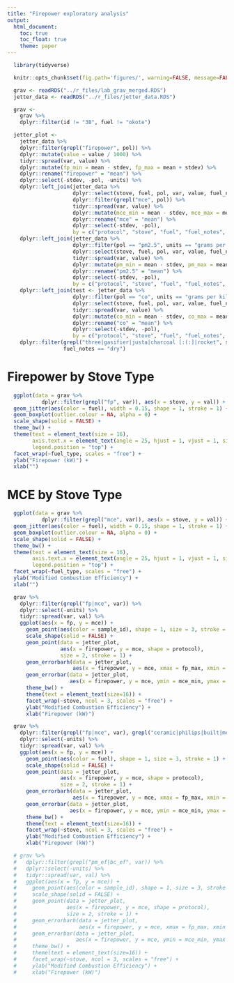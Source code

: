 ```yaml
---
title: "Firepower exploratory analysis"
output:
  html_document:
    toc: true
    toc_float: true
    theme: paper
---
```


```r
  library(tidyverse)
```

```r
  knitr::opts_chunk$set(fig.path='figures/', warning=FALSE, message=FALSE, cache=FALSE, echo=FALSE)
```

```r
  grav <- readRDS("../r_files/lab_grav_merged.RDS")
  jetter_data <- readRDS("../r_files/jetter_data.RDS")
```

```r
  grav <-
    grav %>%
    dplyr::filter(id != "3B", fuel != "okote")
```

```r
  jetter_plot <-
    jetter_data %>%
    dplyr::filter(grepl("firepower", pol)) %>%
    dplyr::mutate(value = value / 1000) %>%
    tidyr::spread(var, value) %>%
    dplyr::mutate(fp_min = mean - stdev, fp_max = mean + stdev) %>%
    dplyr::rename("firepower" = "mean") %>%
    dplyr::select(-stdev, -pol, -units) %>%
    dplyr::left_join(jetter_data %>%
                     dplyr::select(stove, fuel, pol, var, value, fuel_notes, protocol, protocol_notes) %>%
                     dplyr::filter(grepl("mce", pol)) %>%
                     tidyr::spread(var, value) %>%
                     dplyr::mutate(mce_min = mean - stdev, mce_max = mean + stdev) %>%
                     dplyr::rename("mce" = "mean") %>%
                     dplyr::select(-stdev, -pol),
                     by = c("protocol", "stove", "fuel", "fuel_notes", "protocol_notes")) %>%
    dplyr::left_join(jetter_data %>%
                     dplyr::filter(pol == "pm2.5", units == "grams per kilogram") %>%
                     dplyr::select(stove, fuel, pol, var, value, fuel_notes, protocol, protocol_notes) %>%
                     tidyr::spread(var, value) %>%
                     dplyr::mutate(pm_min = mean - stdev, pm_max = mean + stdev) %>%
                     dplyr::rename("pm2.5" = "mean") %>%
                     dplyr::select(-stdev, -pol),
                     by = c("protocol", "stove", "fuel", "fuel_notes", "protocol_notes")) %>%
    dplyr::left_join(test <- jetter_data %>%
                     dplyr::filter(pol == "co", units == "grams per kilogram") %>%
                     dplyr::select(stove, fuel, pol, var, value, fuel_notes, protocol, protocol_notes) %>%
                     tidyr::spread(var, value) %>%
                     dplyr::mutate(co_min = mean - stdev, co_max = mean + stdev) %>%
                     dplyr::rename("co" = "mean") %>%
                     dplyr::select(-stdev, -pol),
                     by = c("protocol", "stove", "fuel", "fuel_notes", "protocol_notes")) %>%
    dplyr::filter(grepl("three|gasifier|justa|charcoal [:(:]|rocket", stove),
                  fuel_notes == "dry")
```

# Firepower by Stove Type

```r
  ggplot(data = grav %>%
           dplyr::filter(grepl("fp", var)), aes(x = stove, y = val)) +
  geom_jitter(aes(color = fuel), width = 0.15, shape = 1, stroke = 1) +
  geom_boxplot(outlier.colour = NA, alpha = 0) +
  scale_shape(solid = FALSE) +
  theme_bw() +
  theme(text = element_text(size = 16),
        axis.text.x = element_text(angle = 25, hjust = 1, vjust = 1, size = 10),
        legend.position = "top") +
  facet_wrap(~fuel_type, scales = "free") +
  ylab("Firepower (kW)") +
  xlab("")
```

# MCE by Stove Type

```r
  ggplot(data = grav %>%
           dplyr::filter(grepl("mce", var)), aes(x = stove, y = val)) +
  geom_jitter(aes(color = fuel), width = 0.15, shape = 1, stroke = 1) +
  geom_boxplot(outlier.colour = NA, alpha = 0) +
  scale_shape(solid = FALSE) +
  theme_bw() +
  theme(text = element_text(size = 16),
        axis.text.x = element_text(angle = 25, hjust = 1, vjust = 1, size = 10),
        legend.position = "top") +
  facet_wrap(~fuel_type, scales = "free") +
  ylab("Modified Combustion Efficiency") +
  xlab("")
```

```r
  grav %>%
    dplyr::filter(grepl("fp|mce", var)) %>%
    dplyr::select(-units) %>%
    tidyr::spread(var, val) %>%
    ggplot(aes(x = fp, y = mce)) +
      geom_point(aes(color = sample_id), shape = 1, size = 3, stroke = 1) +
      scale_shape(solid = FALSE) +
      geom_point(data = jetter_plot,
                 aes(x = firepower, y = mce, shape = protocol),
                 size = 2, stroke = 1) +
      geom_errorbarh(data = jetter_plot,
                     aes(x = firepower, y = mce, xmax = fp_max, xmin = fp_min), width = 0.15) +
      geom_errorbar(data = jetter_plot,
                    aes(x = firepower, y = mce, ymin = mce_min, ymax = mce_max), width = 0.15) +
      theme_bw() + 
      theme(text = element_text(size=16)) +
      facet_wrap(~stove, ncol = 3, scales = "free") +
      ylab("Modified Combustion Efficiency") +
      xlab("Firepower (kW)")
```

```r
  grav %>%
    dplyr::filter(grepl("fp|mce", var), grepl("ceramic|philips|built|metal|envirofit|three", var)) %>%
    dplyr::select(-units) %>%
    tidyr::spread(var, val) %>%
    ggplot(aes(x = fp, y = mce)) +
      geom_point(aes(color = fuel), shape = 1, size = 3, stroke = 1) +
      scale_shape(solid = FALSE) +
      geom_point(data = jetter_plot,
                 aes(x = firepower, y = mce, shape = protocol),
                 size = 2, stroke = 1) +
      geom_errorbarh(data = jetter_plot,
                     aes(x = firepower, y = mce, xmax = fp_max, xmin = fp_min), width = 0.15) +
      geom_errorbar(data = jetter_plot,
                    aes(x = firepower, y = mce, ymin = mce_min, ymax = mce_max), width = 0.15) +
      theme_bw() + 
      theme(text = element_text(size=16)) +
      facet_wrap(~stove, ncol = 3, scales = "free") +
      ylab("Modified Combustion Efficiency") +
      xlab("Firepower (kW)")
```

```r
  # grav %>%
  #   dplyr::filter(grepl("pm_ef|bc_ef", var)) %>%
  #   dplyr::select(-units) %>%
  #   tidyr::spread(var, val) %>%
  #   ggplot(aes(x = fp, y = mce)) +
  #     geom_point(aes(color = sample_id), shape = 1, size = 3, stroke = 1) +
  #     scale_shape(solid = FALSE) +
  #     geom_point(data = jetter_plot,
  #                aes(x = firepower, y = mce, shape = protocol),
  #                size = 2, stroke = 1) +
  #     geom_errorbarh(data = jetter_plot,
  #                    aes(x = firepower, y = mce, xmax = fp_max, xmin = fp_min), width = 0.15) +
  #     geom_errorbar(data = jetter_plot,
  #                   aes(x = firepower, y = mce, ymin = mce_min, ymax = mce_max), width = 0.15) +
  #     theme_bw() + 
  #     theme(text = element_text(size=16)) +
  #     facet_wrap(~stove, ncol = 3, scales = "free") +
  #     ylab("Modified Combustion Efficiency") +
  #     xlab("Firepower (kW)")
```